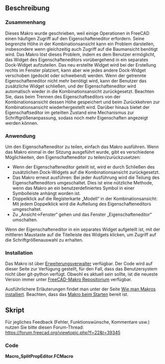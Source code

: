 <languages/>
{{Macro/de
|Name=Eigenschaften-Editor aufteilen
|Icon=
|Description=Dieses Makro wurde geschrieben, weil einige Operationen in FreeCAD einen häufigen Zugriff auf den Eigenschafteneditor erfordern. Seine begrenzte Höhe in der Kombinationsansicht kann ein Problem darstellen, insbesondere wenn gleichzeitig auch Zugriff auf die Baumansicht benötigt wird.
Das Makro löst dieses Problem, indem es dem Benutzer ermöglicht, das Widget des Eigenschafteneditors vorübergehend in ein separates Dock-Widget aufzuteilen. Das neu erstellte Widget wird bei der Erstellung rechts im Fenster platziert, kann aber wie jedes andere Dock-Widget verschoben (gedockt oder schwebend) werden.
Wenn der getrennte Eigenschafteneditor nicht mehr benötigt wird, kann der Benutzer das zusätzliche Widget schließen, und der Eigenschafteneditor wird automatisch wieder in die Kombinationsansicht zurückgesetzt.
Beachten Sie, dass beim Trennen des Eigenschaftseditors von der Kombinationsansicht dessen Höhe gespeichert und beim Zurückkehren zur Kombinationsansicht wiederhergestellt wird.
Darüber hinaus bietet der Eigenschaftseditor im geteilten Zustand eine Mechanik zur Schriftgrößenanpassung, sodass noch mehr Eigenschaften angezeigt werden können.
|Author=OpenBrain
|Date=2019-12-27
|Version=0.63
|FCVersion= 0.17+
|Download=
|SeeAlso=
}}

<span id="Description"></span>
==Beschreibung==

<span id="Context"></span>
===Zusammenhang===

Dieses Makro wurde geschrieben, weil einige Operationen in FreeCAD einen häufigen Zugriff auf den Eigenschafteneditor erfordern. Seine begrenzte Höhe in der Kombinationsansicht kann ein Problem darstellen, insbesondere wenn gleichzeitig auch Zugriff auf die Baumansicht benötigt wird.
Das Makro löst dieses Problem, indem es dem Benutzer ermöglicht, das Widget des Eigenschafteneditors vorübergehend in ein separates Dock-Widget aufzuteilen. Das neu erstellte Widget wird bei der Erstellung rechts im Fenster platziert, kann aber wie jedes andere Dock-Widget verschoben (gedockt oder schwebend) werden.
Wenn der getrennte Eigenschafteneditor nicht mehr benötigt wird, kann der Benutzer das zusätzliche Widget schließen, und der Eigenschafteneditor wird automatisch wieder in die Kombinationsansicht zurückgesetzt.
Beachten Sie, dass beim Trennen des Eigenschaftseditors von der Kombinationsansicht dessen Höhe gespeichert und beim Zurückkehren zur Kombinationsansicht wiederhergestellt wird.
Darüber hinaus bietet der Eigenschaftseditor im geteilten Zustand eine Mechanismus zur Schriftgrößenanpassung, sodass noch mehr Eigenschaften angezeigt werden können.

<span id="Usage"></span>
===Anwendung===

Um den Eigenschafteneditor zu teilen, einfach das Makro ausführen.
Wenn das Makro einmal in der Sitzung ausgeführt wurde, gibt es verschiedene Möglichkeiten, den Eigenschafteneditor zu teilen/zurückzusetzen:
* Wenn der Eigenschafteneditor geteilt ist, wird er durch Schließen des zusätzlichen Dock-Widgets auf die Kombinationsansicht zurückgesetzt.
* Das Makro erneut ausführen: Bei jeder Ausführung wird die Teilung des Eigenschafteneditors umgeschaltet. Dies ist eine nützliche Methode, wenn das Makro an ein benutzerdefiniertes Symbol in einer Symbolleiste anhängt worden ist.
* Doppelklick auf die Registerkarte „Modell“ in der Kombinationsansicht: Mit jedem Doppelklick wird die Aufteilung des Eigenschafteneditors umgeschaltet.
* Zu „Ansicht->Fenster“ gehen und das Fenster „Eigenschafteneditor“ umschalten.

Wenn der Eigenschafteneditor in ein separates Widget aufgeteilt ist, mit der mittleren Maustaste auf die Titelleiste des Widgets klicken, um Zugriff auf die Schriftgrößenauswahl zu erhalten.

===Installation===

Das Makro ist über [[Std AddonMgr/de|Erweiterungsverwalter]] verfügbar.
Der Code wird auf dieser Seite zur Verfügung gestellt, für den Fall, dass das Benutzersystem nicht über git-python verfügt. Obwohl es aktuell sein sollte, ist die neueste Version immer unter [https://github.com/FreeCAD/FreeCAD-macros/blob/master/PureGui/SplitPropEditor.FCMacro FreeCAD-Makro Repositorium] verfügbar.

Ausführlichere Erläuterungen findet man unter der Seite [[How to install macros/de|Wie man Makros installiert]].
Beachten, dass das [[Macro at Startup|Makro beim Starten]] bereit ist.

<span id="Script"></span>
==Skript==

Für jegliches Feedback (Fehler, Funktionswünsche, Kommentare usw.) nutzen Sie bitte diesen Forum-Thread: https://forum.freecad.org/viewtopic.php?f=22&t=39345

===Code===

'''Macro_SplitPropEditor.FCMacro'''

{{MacroCode|code=
#!/usr/bin/python
#####################################
# Copyright (c) openBrain 2019
# Licensed under LGPL v2
#
# This FreeCAD macro will split the property editor from the combo view to a new dockable widget (panel)
# * The default widget is docked to the right of the window but can be freely moved
# * When the new widget is closed, the property editor is set back to its location in the combo view
# * When the macro has been run once, the new widget is registered in FC UI and can (shall) be hidden/shown as original panels are
# * Mouse middle click on the panel title displays a temporary slider to change font size
#
# Version history :
# *0.63 : add comments in the code
# *0.62 : property edit subpanel height is recorded and restored
# *0.61 : property editor split is toggles when 'Model' tab label is double clicked in Combo View
# *0.6 : improve behavior of macro so it toggles property editor split at each run
# *0.52 : stop timer when no more needed
# *0.51 : fix issue when separate Property View is enabled
# *0.5 : beta release
#
#####################################

__Name__ = 'SplitPropEditor'
__Comment__ = 'Splits the property editor from the combo view to a new dock widget (panel)'
__Author__ = 'openBrain'
__Version__ = '0.63'
__Date__ = '2019-12-27'
__License__ = 'LGPL v2'
__Web__ = 'https://wiki.freecad.org/Macro_SplitPropEditor'
__Wiki__ = 'https://wiki.freecad.org/Macro_SplitPropEditor'
__Icon__ = ''
__Help__ = 'Run macro once to create the new property editor panel'
__Status__ = 'Beta'
__Requires__ = 'FreeCAD >= 0.17'
__Communication__ = 'https://forum.freecad.org/viewtopic.php?f=22&t=39345'

### Perform needed imports
from PySide import QtCore, QtGui
import FreeCAD as App
import FreeCADGui as Gui

### Define a custom QDockWidget class
class PropEditor(QtGui.QDockWidget):

    def __init__(self):
        mw = Gui.getMainWindow() 
        pt = mw.findChild(QtGui.QWidget,'Combo View').findChild(QtGui.QWidget, 'propertyTab') # look for the property editor
        if not pt:
            raise Exception("Can't find property editor widget, exiting") 
        self.ptWid = pt.parent() # find property editor widget
        self.oldParent = pt.parent().parent() # find property editor parent (is a QSplitter)
        self.oldIndex = self.oldParent.indexOf(self.ptWid) # store index of property editor in the QSplitter
        self.font = QtGui.QFont(pt.font()) # store current font
        super(PropEditor, self).__init__() # run inherited class constructor
        self.setParent(mw)
        self.setObjectName("PropEdit")
        self.setWindowTitle("Property Editor")
        ### create a custom title bar widget so font can be sized when property editor is split
        self.titleWid = QtGui.QWidget()
        lay = QtGui.QHBoxLayout()
        self.fs = QtGui.QSlider(QtCore.Qt.Horizontal) # slider to size font
        oldPs = self.font.pointSize()
        self.fs.setSliderPosition(oldPs) # set default slider position
        self.fs.setMaximum(oldPs) # maximum font size is default one
        self.fs.setMinimum(int(oldPs/2+1)) # minimum font size is almost half the default one
        self.fs.setPageStep(1) # needed so mouse wheel step is 1
        self.fs.valueChanged.connect(self.changeFs)
        self.fs.sliderReleased.connect(self.changeFs) # needed to manage font sizer hiding when slider is held by user
        lay.addWidget(QtGui.QLabel("Size : "))
        lay.addWidget(self.fs)
        self.titleWid.setLayout(lay)
        self.timer = QtCore.QTimer(self) # set a timer so font sizer is hidden after some time
        self.timer.setInterval(2500)
        self.timer.timeout.connect(self.titleBarTo)
        ### connect to 'Model' tab label double-clicking to toggle split
        self.tb = mw.findChild(QtGui.QWidget,'Combo View').findChild(QtGui.QWidget, 'combiTab')
        self.tb.tabBarDoubleClicked.connect(self.toggleVisibility)

    def changeFs(self, fs=0): # called when font sizer slider is moved
        self.timer.start() # restart timeout timer
        if fs != 0:
            self.font.setPointSize(fs) # compute new font ...
            self.ptWid.setFont(self.font) # ... then apply

    def showEvent(self, event): # called when custom dock widget is shown
        self.ptHeight=self.oldParent.sizes() # record property editor height (handled at QSplitter to prevent opaque resizing)
        self.setWidget(self.ptWid) # transfer property editor widget to custom dock widget
        self.ptWid.setFont(self.font) # apply custom font size

    def hideEvent(self, event): # called when custom dock widget is hidden
        self.oldParent.insertWidget(self.oldIndex, self.ptWid) # reset property editor widget to combo view
        self.oldParent.setSizes(self.ptHeight) # restore property editor height
        self.ptWid.setFont(QtGui.QFont()) # restore default font of combo view

    def mousePressEvent(self, event): # called when mouse is pressed on the custom dock widget
        if event.button() == QtCore.Qt.MouseButton.MidButton: # if button is middle one
            self.setTitleBarWidget(self.titleWid) # show the font sizer in the title bar
            self.timer.start() # start timeout timer

    def titleBarTo(self): # called when timeout timer expires
        if not self.fs.isSliderDown(): # if slider is no more held by user
            self.resetTitleBar() # reset title bar

    def resetTitleBar(self):
        self.setTitleBarWidget(None) # set title bar to 'None' so it get back its default aspect
        self.timer.stop() # stop timeout timer

    def toggleVisibility(self, index = -2): # called to toggle property editor split ...
    # ... 'index' is needed when used as slot for 'Model' tab double-click ...
    # ... '-2' value can't be sent by signal so we know its a 'manual' call
        if index == -2 or self.tb.tabText(index).replace('&','') == 'Model': # if manual call or double-click on 'Model' tab label
            self.setVisible(self.isHidden()) # toggle custom dock widget visibility (behavior handled by show/hide events)

def run() : # define main function
    pe = Gui.getMainWindow().findChild(QtGui.QWidget, 'PropEdit') # check if a custom property editor dock widget already exist
    if not pe: # if doesn't exist yet
        Gui.getMainWindow().addDockWidget(QtCore.Qt.RightDockWidgetArea, PropEditor()) # create it
    else: # if already exists
        pe.toggleVisibility() # toggle property editor split

if __name__ == '__main__': # if macro called to run
    run()
}}